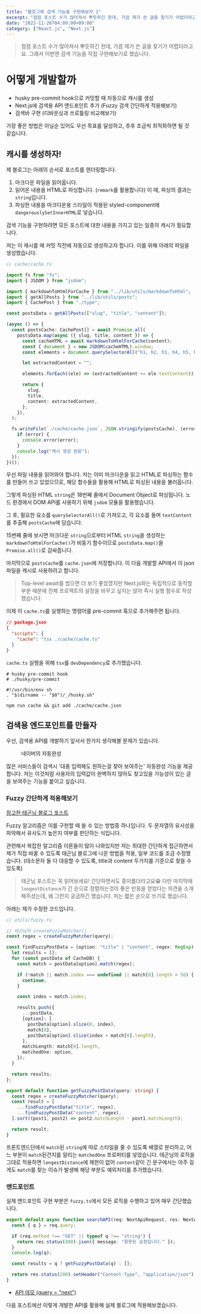 ```yaml
---
title: "블로그에 검색 기능을 구현해보자 1"
excerpt: "점점 포스트 수가 많아져서 뿌듯하긴 한데, 가끔 제가 쓴 글을 찾기가 어렵더라고요. 그래서 이번엔 검색 기능을 직접 구현해보기로 했습니다."
date: "2022-11-26T04:09:00+09:00"
category: ["React.js", "Next.js"]
---
```


> 점점 포스트 수가 많아져서 뿌듯하긴 한데, 가끔 제가 쓴 글을 찾기가 어렵더라고요. 그래서 이번엔 검색 기능을 직접 구현해보기로 했습니다.

# 어떻게 개발할까

- husky pre-commit hook으로 커밋할 때 자동으로 캐시를 생성
- Next.js에 검색용 API 엔드포인트 추가 (Fuzzy 검색 간단하게 적용해보기)
- 검색바 구현 (디바운싱과 쓰로틀링 비교해보기)

가장 좋은 방법은 아닐순 있어도 우선 목표를 달성하고, 추후 조금씩 최적화하면 될 것 같습니다.

## 캐시를 생성하자!

제 블로그는 아래의 순서로 포스트를 렌더링합니다.

1. 마크다운 파일을 읽어옵니다.
2. 읽어온 내용을 HTML로 파싱합니다. (`remark`를 활용합니다) 이 때, 파싱의 결과는 `string`입니다.
3. 파싱한 내용을 마크다운용 스타일이 적용된 styled-component에 `dangerouslySetInnerHTML`로 넣습니다.

검색 기능을 구현하려면 모든 포스트에 대한 내용을 가지고 있는 일종의 캐시가 필요합니다.

저는 이 캐시를 매 커밋 직전에 자동으로 생성하고자 합니다. 이를 위해 아래의 파일을 생성했습니다.

```ts
// cache/cache.ts

import fs from "fs";
import { JSDOM } from "jsdom";

import { markdownToHtmlForCache } from "../lib/utils/markdownToHtml";
import { getAllPosts } from "../lib/utils/posts";
import { CachePost } from "./type";

const postsData = getAllPosts(["slug", "title", "content"]);

(async () => {
  const postsCache: CachePost[] = await Promise.all(
    postsData.map(async ({ slug, title, content }) => {
      const cacheHTML = await markdownToHtmlForCache(content);
      const { document } = new JSDOM(cacheHTML).window;
      const elements = document.querySelectorAll("h1, h2, h3, h4, h5, h6, p, ol, ul");

      let extractedContent = "";

      elements.forEach((ele) => (extractedContent += ele.textContent));

      return {
        slug,
        title,
        content: extractedContent,
      };
    }),
  );

  fs.writeFile(`./cache/cache.json`, JSON.stringify(postsCache), (error) => {
    if (error) {
      console.error(error);
    }
    console.log("캐시 생성 완료");
  });
})();
```

우선 파일 내용을 읽어와야 합니다. 저는 이미 마크다운을 읽고 HTML로 파싱하는 함수를 만들어 쓰고 있었으므로, 해당 함수들을 활용해 HTML로 파싱된 내용을 불러옵니다.

그렇게 파싱된 HTML `string`은 18번째 줄에서 Document Object로 파싱됩니다. 노드 환경에서 DOM API를 사용하기 위해 `jsdom` 모듈을 활용했습니다.

그 후, 필요한 요소를 `querySelectorAll()`로 가져오고, 각 요소를 돌며 `textContent`를 추출해 `postsCache`에 담습니다.

15번째 줄에 보시면 마크다운 `string`으로부터 HTML `string`을 생성하는 `markdownToHtmlForCache()`가 비동기 함수이므로 `postsData.map()`을 `Promise.all()`로 감싸줍니다.

마지막으로 `postsCache`를 `cache.json`에 저장합니다. 이 다음 개발할 API에서 이 json 파일을 캐시로 사용하려고 합니다.

> Top-level await를 썼으면 더 보기 좋았겠지만 Next.js와는 독립적으로 동작할 부분 때문에 전체 프로젝트의 설정을 바꾸고 싶지는 않아 즉시 실행 함수로 작성했습니다.

이제 이 `cache.ts`를 실행하는 명령어를 pre-commit 훅으로 추가해주면 됩니다.

```json
// package.json
{
  "scripts": {
    "cache": "tsx ./cache/cache.ts"
  }
}
```

`cache.ts` 실행을 위해 `tsx`를 `devDependency`로 추가했습니다.

```shell
# husky pre-commit hook
# ./husky/pre-commit

#!/usr/bin/env sh
. "$(dirname -- "$0")/_/husky.sh"

npm run cache && git add ./cache/cache.json
```

## 검색용 엔드포인트를 만들자

우선, 검색용 API를 개발하기 앞서서 한가지 생각해볼 문제가 있습니다.

<figure>
  <NextImage src='/static/img/블로그에_검색_기능을_구현해보자/자동완성.gif' alt='네이버 자동완성' />
  <figcaption>네이버의 자동완성</figcaption>
</figure>

많은 서비스들이 검색시 '대충 입력해도 원하는걸 찾아 보여주는' 자동완성 기능을 제공합니다. 저는 이것처럼 사용자의 입력값이 완벽하지 않아도 찾고있을 가능성이 있는 글을 보여주는 기능을 붙이고 싶습니다.

### Fuzzy 간단하게 적용해보기

[참고한 태곤님 블로그 포스트](https://taegon.kim/archives/9919)

Fuzzy 알고리즘은 이를 구현할 때 쓸 수 있는 방법중 하나입니다. 두 문자열의 유사성을 파악해서 유사도가 높은지 여부를 판단하는 식입니다.

관련해서 복잡한 알고리즘 이론들이 많이 나와있지만 저는 최대한 간단하게 접근하면서 제가 직접 바꿀 수 있도록 태곤님 블로그에 나온 방법을 적용, 일부 코드를 조금 수정했습니다. (대소문자 둘 다 대응할 수 있도록, title과 content 두가지를 기준으로 찾을 수 있도록)

> 태곤님 포스트는 꼭 읽어보세요! 간단하면서도 흥미롭더라고요😁 다만 마지막에 `longestDistance`가 긴 순으로 정렬하는것이 좋은 반응을 얻었다는 의견을 소개해주셨는데, 왜 그런지 궁금하긴 했습니다. 저는 짧은 순으로 쓰기로 했습니다.

아래는 제가 수정한 코드입니다.

```typescript
// utils/fuzzy.ts

// 태곤님의 createFuzzyMatcher()
const regex = createFuzzyMatcher(query);

const findFuzzyPostData = (option: "title" | "content", regex: RegExp) => {
  let results = [];
  for (const postData of CacheDB) {
    const match = postData[option].match(regex);

    if (!match || match.index === undefined || match[0].length > 50) {
      continue;
    }

    const index = match.index;

    results.push({
      ...postData,
      [option]: [
        postData[option].slice(0, index),
        match[0],
        postData[option].slice(index + match[0].length),
      ],
      matchLength: match[0].length,
      matchedOne: option,
    });
  }

  return results;
};

export default function getFuzzyPostData(query: string) {
  const regex = createFuzzyMatcher(query);
  const result = [
    ...findFuzzyPostData("title", regex),
    ...findFuzzyPostData("content", regex),
  ].sort((post1, post2) => post2.matchLength - post1.matchLength);

  return result;
}
```

프론트엔드단에서 `match`된 `string`에 따로 스타일을 줄 수 있도록 배열로 분리하고, 어느 부분이 `match`된건지를 알리는 `matchedOne` 프로퍼티를 넣었습니다. 태곤님의 로직을 그대로 적용하면 `longestDistance`에 제한이 없어 `content`같이 긴 문구에서는 아주 길게도 `match`를 찾는 이슈가 발생해 해당 부분도 예외처리를 추가했습니다.

### 엔드포인트

실제 엔드포인트 구현 부분은 `fuzzy.ts`에서 모든 로직을 수행하고 있어 매우 간단했습니다.

```ts
export default async function searchAPI(req: NextApiRequest, res: NextApiResponse) {
  const { q } = req.query;

  if (req.method !== "GET" || typeof q !== "string") {
    return res.status(400).json({ message: "잘못된 요청입니다." });
  }
  console.log(q);

  const results = q ? getFuzzyPostData(q) : [];

  return res.status(200).setHeader("Content-Type", "application/json").json(results);
}
```

- [API 데모 (query = "next")](https://custardcream.vercel.app/api/search?q=next)

다음 포스트에선 이렇게 개발한 API를 활용해 실제 블로그에 적용해보겠습니다.
